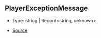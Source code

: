 ## PlayerExceptionMessage

- Type: string \| Record\<string, unknown>

- [Source](https://github.com/Androz2091/discord-player/blob/5a3437b/packages/utils/src/Errors.ts#L1)